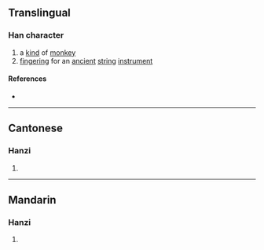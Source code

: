 {{character info/new}}
==Translingual==

===Han character===
{{Han char|rn=9|rad=人|as=09|sn=11|four=|canj=ONHD|ids=⿰亻柔}}

# a [[kind]] of [[monkey]]
# [[fingering]] for an [[ancient]] [[string]] [[instrument]]

====References====
* {{Han ref|kx=0112.071|hdz=10198.070|uh=3471|ud=13425}}

----

==Cantonese==

===Hanzi===
{{yue-hanzi|jyut=[[nau4]]|y=nau4}}

# {{defn|lang=yue|sort=人09}}

----

==Mandarin==

===Hanzi===
{{cmn-hanzi|pin=[[rǎo]] ([[rao3]])|wg=jao<sup>3</sup>}}

# {{defn|lang=cmn|sort=人09}}